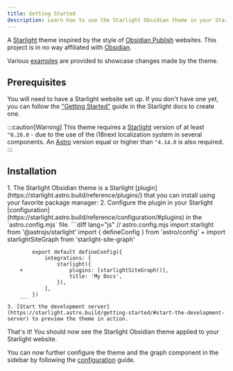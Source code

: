 ```yaml
---
title: Getting Started
description: Learn how to use the Starlight Obsidian theme in your Starlight site.
---
```


A [Starlight](https://starlight.astro.build) theme inspired by the style of [Obsidian Publish](https://obsidian.md/publish) websites.
This project is in no way affiliated with [Obsidian](https://obsidian.md/).

Various [examples](/starlight-site-graph/examples/) are provided to showcase changes made by the theme.

## Prerequisites

You will need to have a Starlight website set up.
If you don't have one yet, you can follow the ["Getting Started"](https://starlight.astro.build/getting-started) guide in the Starlight docs to create one.

:::caution[Warning]
This theme requires a [Starlight](https://starlight.astro.build) version of at least `^0.28.0` - due to the use of the i18next localization system
in several components. An [Astro](https://astro.build) version equal or higher than `^4.14.0` is also required.
:::

## Installation


<Steps>
    1. The Starlight Obsidian theme is a Starlight [plugin](https://starlight.astro.build/reference/plugins/) that you can install using your favorite package manager:
        <PackageManagers pkg="starlight-theme-obsidian" />
    2. Configure the plugin in your Starlight [configuration](https://starlight.astro.build/reference/configuration/#plugins) in the `astro.config.mjs` file.
        ```diff lang="js"
            // astro.config.mjs
            import starlight from '@astrojs/starlight'
            import { defineConfig } from 'astro/config'
        +   import starlightSiteGraph from 'starlight-site-graph'

            export default defineConfig({
                integrations: [
                    starlight({
        +               plugins: [starlightSiteGraph()],
                        title: 'My Docs',
                    }),
                ],
            })
        ```
    3. [Start the development server](https://starlight.astro.build/getting-started/#start-the-development-server) to preview the theme in action.
</Steps>

That's it! You should now see the Starlight Obsidian theme applied to your Starlight website.

You can now further configure the theme and the graph component in the sidebar by following the [configuration](/starlight-site-graph/configuration/) guide.

